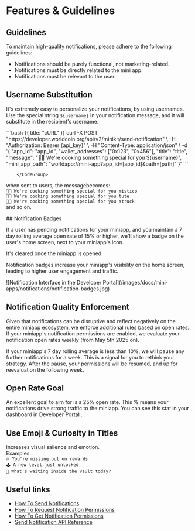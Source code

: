 # Features & Guidelines

## Guidelines

To maintain high-quality notifications, please adhere to the following guidelines:

-   Notifications should be purely functional, not marketing-related.
-   Notifications must be directly related to the mini app.
-   Notifications must be relevant to the user.

## Username Substitution

It's extremely easy to personalize your notifications, by using usernames.
Use the special string `${username}` in your notification message, and it will substitute in
the recipient's username.

 <CodeGroup title="Request" tag="POST" label="https://developer.worldcoin.org/api/v2/minikit/send-notification">
            ```bash {{ title: "cURL" }}
            curl -X POST "https://developer.worldcoin.org/api/v2/minikit/send-notification" \
                -H "Authorization: Bearer {api_key}" \
                -H "Content-Type: application/json" \
                -d '{
                      "app_id": "app_id", 
                      "wallet_addresses": ["0x123", "0x456"], 
                      "title": "title", 
                      "message": "🧑‍🍳 We're cooking something special for you ${username}", 
                      "mini_app_path": "worldapp://mini-app?app_id=[app_id]&path=[path]"
                    }'
            ```
            
        </CodeGroup>

when sent to users, the messagebecomes:<br />
`🧑‍🍳 We're cooking something special for you mistico`<br />
`🧑‍🍳 We're cooking something special for you tute`<br />
`🧑‍🍳 We're cooking something special for you struck`<br />
and so on.

<div style={{ display: 'flex', alignItems: 'flex-start', gap: '10px' }}> 
<div>
## Notification Badges

If a user has pending notifications for your miniapp, and you maintain
a 7 day rolling average open rate of 15% or higher, we'll show a badge on the user's home screen,
next to your miniapp's icon.

It's cleared once the miniapp is opened.

Notification badges increase your miniapp's visibility on the home screen, leading to higher user engagement and traffic.

</div>

<div style={{ maxWidth: '30%' }}>
	![Notification Interface in the Developer Portal](/images/docs/mini-apps/notifications/notification-badges.jpg)
</div>
</div>

## Notification Quality Enforcement

Given that notifications can be disruptive and reflect negatively on the entire miniapp ecosystem,
we enforce additional rules based on open rates. If your miniapp's notification permissions are enabled,
we evaluate your notification open rates weekly (from May 5th 2025 on).

If your miniapp's 7 day rolling average is less than 10%, we will pause any further notifications for a week.
This is a signal for you to rethink your strategy. After the pause, your permissions will be resumed,
and up for reevaluation the following week.

## Open Rate Goal

An excellent goal to aim for is a 25% open rate. This % means your notifications drive strong traffic to the miniapp.
You can see this stat in your dashboard in Developer Portal .

## Use Emoji & Curiosity in Titles

Increases visual salience and emotion.<br/>
Examples:<br/>
`🔥 You're missing out on rewards`<br/>
`🕹️ A new level just unlocked`<br/>
`🤔 What's waiting inside the vault today?`<br/>

## Useful links

-   [How To Send Notifications](/mini-apps/notifications/how-to-send-notifications)
-   [How To Request Notification Permissions](/mini-apps/commands/request-permission)
-   [How To Get Notification Permissions](/mini-apps/commands/get-permissions)
-   [Send Notification API Reference](/mini-apps/reference/api#send-notification)

